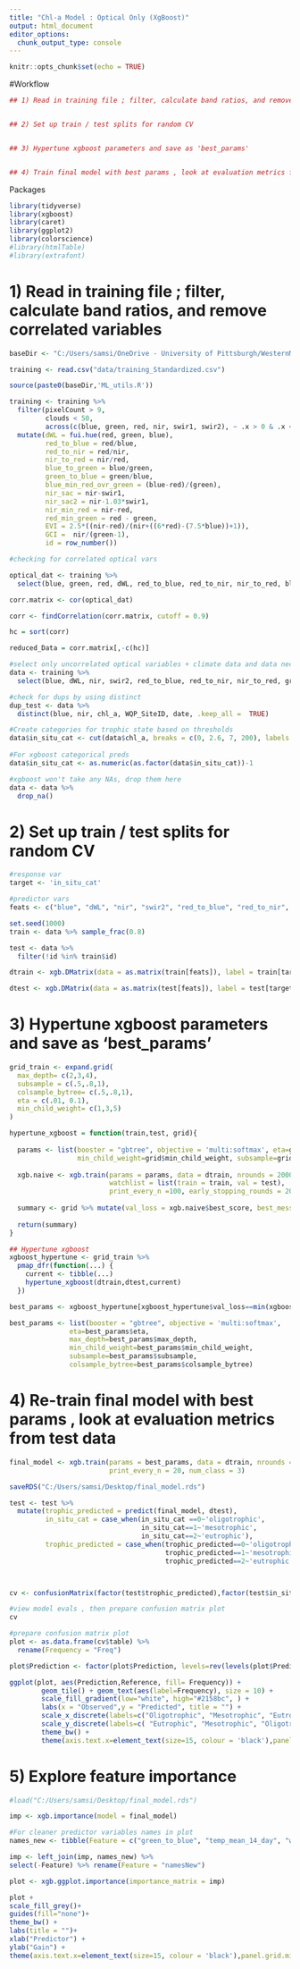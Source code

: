 ```yaml
---
title: "Chl-a Model : Optical Only (XgBoost)"
output: html_document
editor_options: 
  chunk_output_type: console
---
```


```r
knitr::opts_chunk$set(echo = TRUE)
```

#Workflow
```r

## 1) Read in training file ; filter, calculate band ratios, and remove correlated variables 


## 2) Set up train / test splits for random CV 


## 3) Hypertune xgboost parameters and save as 'best_params' 


## 4) Train final model with best params , look at evaluation metrics from test data

```

Packages
```r
library(tidyverse)
library(xgboost)
library(caret)
library(ggplot2)
library(colorscience)
#library(htmlTable)
#library(extrafont)
```

# 1) Read in training file ; filter, calculate band ratios, and remove correlated variables 
```r

baseDir <- "C:/Users/samsi/OneDrive - University of Pittsburgh/WesternMountainsChlPreds/"

training <- read.csv("data/training_Standardized.csv") 

source(paste0(baseDir,'ML_utils.R'))

training <- training %>%
  filter(pixelCount > 9, 
         clouds < 50,    
         across(c(blue, green, red, nir, swir1, swir2), ~ .x > 0 & .x < 2000)) %>% # taken from Simon Code (reasonable reflectance values ?)
  mutate(dWL = fui.hue(red, green, blue),
         red_to_blue = red/blue,
         red_to_nir = red/nir,
         nir_to_red = nir/red,
         blue_to_green = blue/green,
         green_to_blue = green/blue,
         blue_min_red_ovr_green = (blue-red)/(green),
         nir_sac = nir-swir1,
         nir_sac2 = nir-1.03*swir1,
         nir_min_red = nir-red,
         red_min_green = red - green, 
         EVI = 2.5*((nir-red)/(nir+((6*red)-(7.5*blue))+1)), 
         GCI =  nir/(green-1),
         id = row_number())

#checking for correlated optical vars

optical_dat <- training %>%
  select(blue, green, red, dWL, red_to_blue, red_to_nir, nir_to_red, blue_to_green, green_to_blue, blue_min_red_ovr_green, nir_sac, nir_sac2, nir_min_red)

corr.matrix <- cor(optical_dat)

corr <- findCorrelation(corr.matrix, cutoff = 0.9)

hc = sort(corr)

reduced_Data = corr.matrix[,-c(hc)]

#select only uncorrelated optical variables + climate data and data necessary to train model (id, chl_a)
data <- training %>%
  select(blue, dWL, nir, swir2, red_to_blue, red_to_nir, nir_to_red, green_to_blue, nir_sac, nir_min_red, chl_a, lagoslakeid,id, temp_mean_14_day, date, wind, red_min_green, EVI, GCI)

#check for dups by using distinct
dup_test <- data %>%
  distinct(blue, nir, chl_a, WQP_SiteID, date, .keep_all =  TRUE)

#Create categories for trophic state based on thresholds     
data$in_situ_cat <- cut(data$chl_a, breaks = c(0, 2.6, 7, 200), labels = c('oligotrophic', 'mesotrophic', 'eutrophic'))
         
#For xgboost categorical preds
data$in_situ_cat <- as.numeric(as.factor(data$in_situ_cat))-1

#xgboost won't take any NAs, drop them here
data <- data %>%
  drop_na()

```

# 2) Set up train / test splits for random CV 
```r
#response var
target <- 'in_situ_cat'

#predictor vars
feats <- c("blue", "dWL", "nir", "swir2", "red_to_blue", "red_to_nir", "nir_to_red", "green_to_blue", "nir_sac", "nir_min_red", "temp_mean_14_day", "wind", "red_min_green", "EVI", "GCI")

set.seed(1000)
train <- data %>% sample_frac(0.8)

test <- data %>% 
  filter(!id %in% train$id)

dtrain <- xgb.DMatrix(data = as.matrix(train[feats]), label = train[target][[1]])

dtest <- xgb.DMatrix(data = as.matrix(test[feats]), label = test[target][[1]])


```


# 3) Hypertune xgboost parameters and save as 'best_params' 
```r

grid_train <- expand.grid(
  max_depth= c(2,3,4),
  subsample = c(.5,.8,1),
  colsample_bytree= c(.5,.8,1),
  eta = c(.01, 0.1),
  min_child_weight= c(1,3,5)
)

hypertune_xgboost = function(train,test, grid){
  
  params <- list(booster = "gbtree", objective = 'multi:softmax', eta=grid$eta ,max_depth=grid$max_depth, 
                 min_child_weight=grid$min_child_weight, subsample=grid$subsample, colsample_bytree=grid$colsample_bytree)
  
  xgb.naive <- xgb.train(params = params, data = dtrain, nrounds = 2000, 
                         watchlist = list(train = train, val = test), 
                         print_every_n =100, early_stopping_rounds = 20, num_class = 3)
  
  summary <- grid %>% mutate(val_loss = xgb.naive$best_score, best_message = xgb.naive$best_msg)
  
  return(summary) 
}

## Hypertune xgboost
xgboost_hypertune <- grid_train %>%
  pmap_dfr(function(...) {
    current <- tibble(...)
    hypertune_xgboost(dtrain,dtest,current)
  })

best_params <- xgboost_hypertune[xgboost_hypertune$val_loss==min(xgboost_hypertune$val_loss),]

best_params <- list(booster = "gbtree", objective = 'multi:softmax',
               eta=best_params$eta,
               max_depth=best_params$max_depth, 
               min_child_weight=best_params$min_child_weight, 
               subsample=best_params$subsample, 
               colsample_bytree=best_params$colsample_bytree)

```


# 4) Re-train final model with best params , look at evaluation metrics from test data
```r
final_model <- xgb.train(params = best_params, data = dtrain, nrounds = 2000, 
                         print_every_n = 20, num_class = 3)

saveRDS("C:/Users/samsi/Desktop/final_model.rds")

test <- test %>%
  mutate(trophic_predicted = predict(final_model, dtest),
         in_situ_cat = case_when(in_situ_cat ==0~'oligotrophic',
                                 in_situ_cat==1~'mesotrophic',
                                 in_situ_cat==2~'eutrophic'),
         trophic_predicted = case_when(trophic_predicted==0~'oligotrophic',
                                       trophic_predicted==1~'mesotrophic',
                                       trophic_predicted==2~'eutrophic'))



cv <- confusionMatrix(factor(test$trophic_predicted),factor(test$in_situ_cat))

#view model evals , then prepare confusion matrix plot
cv 

#prepare confusion matrix plot
plot <- as.data.frame(cv$table) %>%
  rename(Frequency = "Freq")

plot$Prediction <- factor(plot$Prediction, levels=rev(levels(plot$Prediction)))

ggplot(plot, aes(Prediction,Reference, fill= Frequency)) +
        geom_tile() + geom_text(aes(label=Frequency), size = 10) +
        scale_fill_gradient(low="white", high="#2158bc", ) +
        labs(x = "Observed",y = "Predicted", title = "") +
        scale_x_discrete(labels=c("Oligotrophic", "Mesotrophic", "Eutrophic")) +
        scale_y_discrete(labels=c( "Eutrophic", "Mesotrophic", "Oligotrophic")) +
        theme_bw() +
        theme(axis.text.x=element_text(size=15, colour = 'black'),panel.grid.minor = element_blank(), panel.grid.major = element_blank(), axis.text.y = element_text(size=15,colour = 'black'), axis.title.x =     element_text(size=20, face = 'bold'),axis.title.y = element_text(size=20, face = 'bold'), legend.title = element_text(size = 15), legend.text = element_text(size = 15)) 

```

# 5) Explore feature importance
```r
#load("C:/Users/samsi/Desktop/final_model.rds")

imp <- xgb.importance(model = final_model)

#For cleaner predictor variables names in plot 
names_new <- tibble(Feature = c("green_to_blue", "temp_mean_14_day", "wind", "nir_sac", "dWL", "red_min_green", "swir2", "blue", "GCI", "red_to_blue", "EVI", "red_to_nir", "nir_min_red", "nir", "nir_to_red"), namesNew = c("Green / Blue", "Mean 14-day Temp", "Wind Speed", "Nir Sac", "Dwl", "Red - Green", "Swir2", "Blue", "GCI", "Red / Blue", "EVI", "Red / Nir", "Nir - Red", "Nir", "Nir / Red"))

imp <- left_join(imp, names_new) %>% 
select(-Feature) %>% rename(Feature = "namesNew")

plot <- xgb.ggplot.importance(importance_matrix = imp)

plot + 
scale_fill_grey()+
guides(fill="none")+
theme_bw() +
labs(title = "")+
xlab("Predictor") + 
ylab("Gain") + 
theme(axis.text.x=element_text(size=15, colour = 'black'),panel.grid.minor = element_blank(), panel.grid.major = element_blank(), axis.text.y = element_text(size=15,colour = 'black'), axis.title.x =     element_text(size=20, face = 'bold'),axis.title.y = element_text(size=20, face = 'bold'), legend.title = element_blank()) 


```


